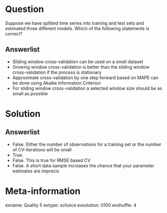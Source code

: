 Question
========

Suppose we have splitted time series into training and test sets and estimated three different models. Which of the following statements is correct? 		
		
Answerlist
----------

*  Sliding window cross-validation can be used on a small dataset
*  Growing window cross-validation is better than the sliding window cross-validation if the process is stationary
*  Approximate cross-validation by one step forward based on MAPE can be done using Akaike Information Criterion
*  For sliding window cross-validation a selected window size should be as small as possible


Solution
========

Answerlist
----------

*  False. Either the number of observations for a training set or the number of CV-iterations will be small   
*  True. 
*  False. This is true for RMSE based CV 
*  False. A short data sample increases the chance that your parameter estimates are imprecis


Meta-information
================
exname: Quality 5
extype: schoice
exsolution: 0100
exshuffle: 4

